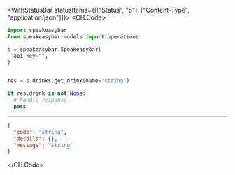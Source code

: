 

<WithStatusBar statusItems={[["Status", "5"], ["Content-Type", "application/json"]]}>
  <CH.Code>
  ```python GetDrink.py
  import speakeasybar
from speakeasybar.models import operations

s = speakeasybar.Speakeasybar(
    api_key="",
)


res = s.drinks.get_drink(name='string')

if res.drink is not None:
    # handle response
    pass
  ```
  ---

  ```json Example Response
  {
    "code": "string",
    "details": {},
    "message": "string"
  }
  ```
  </CH.Code>
</WithStatusBar>
